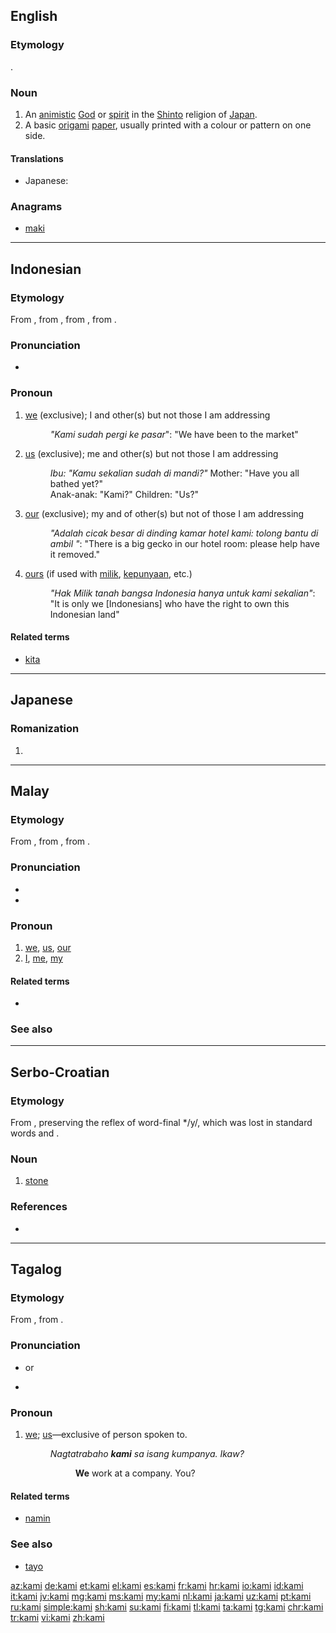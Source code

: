 ==English==
{{wikipedia}}

===Etymology===
{{borrowing|ja|lang=en}} {{m|ja|神|tr=kami}}.

===Noun===
{{en-noun|kami}}

# An [[animistic]] [[God]] or [[spirit]] in the [[Shinto]] religion of [[Japan]].
# A basic [[origami]] [[paper]], usually printed with a colour or pattern on one side.

====Translations====
{{trans-top|a God or spirit in the Shinto religion of Japan}}
* Japanese: {{t+|ja|神|tr=kami}}
{{trans-mid}}
{{trans-bottom}}

===Anagrams===
* [[maki#English|maki]]

----

==Indonesian==

===Etymology===
From {{etyl|ms|id}} {{m|ms|kami}}, from {{etyl|poz-mly-pro|id}} {{m|poz-mly-pro|*kami}}, from {{etyl|poz-pro|id}} {{m|poz-pro|*kami}}, from {{etyl|map-pro|id}} {{m|map-pro|*kami}}.

===Pronunciation===
* {{IPA|/kami/|lang=id}}

===Pronoun===
{{head|id|pronoun}}

# [[we]] (exclusive); I and other(s) but not those I am addressing
#: ''"Kami sudah pergi ke pasar''": "We have been to the market"
# [[us]] (exclusive); me and other(s) but not those I am addressing
#: ''Ibu: "Kamu sekalian sudah di mandi?"'' Mother: "Have you all bathed yet?"
#: Anak-anak: "Kami?" Children: "Us?"
# [[our]] (exclusive); my and of other(s) but not of those I am addressing
#: ''"Adalah cicak besar di dinding kamar hotel kami: tolong bantu di ambil "'': "There is a big gecko in our hotel room: please help have it removed."
# [[ours]] (if used with [[milik]], [[punya|kepunyaan]], etc.)
#: ''"Hak Milik tanah bangsa Indonesia hanya untuk kami sekalian"'': "It is only we [Indonesians] who have the right to own this Indonesian land"

====Related terms====
* [[kita]]

----

==Japanese==

===Romanization===
{{ja-romaji}}

# {{ja-romanization of|かみ}}

----

==Malay==

===Etymology===
From {{etyl|poz-mly-pro|ms}} {{m|poz-mly-pro|*kami}}, from {{etyl|poz-pro|ms}} {{m|poz-pro|*kami}}, from {{etyl|map-pro|ms}} {{m|map-pro|*kami}}.

===Pronunciation===
* {{IPA|/kami/|lang=ms}}
* {{rhymes|ami|mi|i|lang=ms}}

===Pronoun===
{{head|ms|pronoun}}

# [[we]], [[us]], [[our]] {{qualifier|exclusive}}
# [[I]], [[me]], [[my]]

====Related terms====
* {{l|ms|kita|gloss=inclusive}}

===See also===
{{ms-personal pronouns}}

----

==Serbo-Croatian==

===Etymology===
From {{inh|sh|sla-pro|*kamy}}, preserving the reflex of word-final */y/, which was lost in standard words {{m|sh|kȃm}} and {{m|sh|kȁmēn}}.

===Noun===
{{sh-noun|g=m|r|ками}}

# {{label|sh|regional|obsolete}} [[stone]]

===References===
* {{R:sh:Skok1971|vol=2|page=26}}

----

==Tagalog==

===Etymology===
From {{etyl|poz-pro|tl}} {{m|poz-pro|*kami}}, from {{etyl|map-pro|tl}} {{m|map-pro|*kami}}.

===Pronunciation===
* {{IPA|/kaˈmɪ/|lang=tl}} or {{IPA|/kaˈmɛ/|lang=tl}} {{qualifier|colloquial}}
* {{audio|Tl-PH-kami.ogg|Audio|lang=tl}}

===Pronoun===
{{head|tl|pronoun}}

# [[we]]; [[us]]—exclusive of person spoken to.
#: ''Nagtatrabaho '''kami''' sa isang kumpanya. Ikaw?''
#:: '''We''' work at a company. You?

====Related terms====
* [[namin]]

===See also===
* [[tayo]]

[[az:kami]]
[[de:kami]]
[[et:kami]]
[[el:kami]]
[[es:kami]]
[[fr:kami]]
[[hr:kami]]
[[io:kami]]
[[id:kami]]
[[it:kami]]
[[jv:kami]]
[[mg:kami]]
[[ms:kami]]
[[my:kami]]
[[nl:kami]]
[[ja:kami]]
[[uz:kami]]
[[pt:kami]]
[[ru:kami]]
[[simple:kami]]
[[sh:kami]]
[[su:kami]]
[[fi:kami]]
[[tl:kami]]
[[ta:kami]]
[[tg:kami]]
[[chr:kami]]
[[tr:kami]]
[[vi:kami]]
[[zh:kami]]
